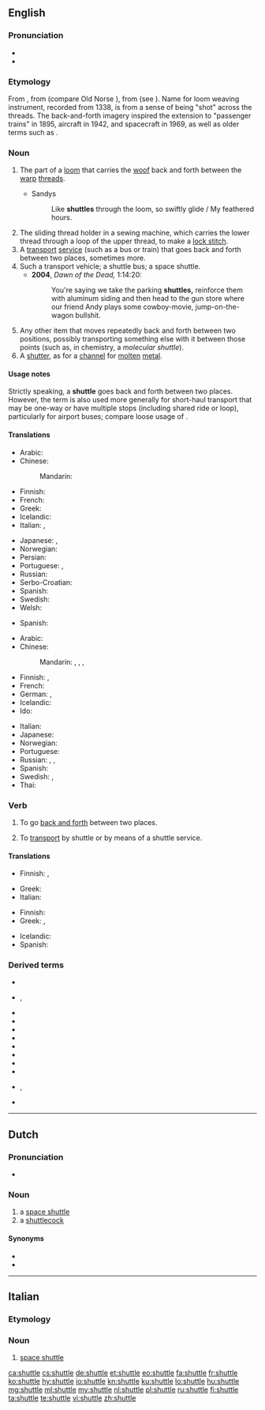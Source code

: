 ==English==
{{wikipedia|dab=Shuttle}}

===Pronunciation===
* {{rhymes|ʌtəl|lang=en}}
* {{audio|en-us-shuttle.ogg|Audio (US)|lang=en}}

===Etymology===
From {{etyl|ang|en}} {{term|scytel||dart, arrow|lang=ang}}, from {{etyl|gem-pro|en}} {{m|gem-pro|*skutilaz}} (compare Old Norse {{term|skutill||harpoon|lang=non}}), from {{m|gem-pro|*skut-||project}} (see {{term|shoot|lang=en}}). Name for loom weaving instrument, recorded from 1338, is from a sense of being "shot" across the threads. The back-and-forth imagery inspired the extension to "passenger trains" in 1895, aircraft in 1942, and spacecraft in 1969, as well as older terms such as {{term|shuttlecock|lang=en}}.

===Noun===
{{en-noun}}

# {{context|weaving|lang=en}} The part of a [[loom]] that carries the [[woof]] back and forth between the [[warp]] [[thread]]s.
#* Sandys
#*: Like '''shuttles''' through the loom, so swiftly glide / My feathered hours.
# The sliding thread holder in a sewing machine, which carries the lower thread through a loop of the upper thread, to make a [[lock stitch]].
# A [[transport]] [[service]] (such as a bus or train) that goes back and forth between two places, sometimes more.
# Such a transport vehicle; a shuttle bus; a space shuttle.
#*'''2004''', ''Dawn of the Dead,'' 1:14:20:
#*:You're saying we take the parking '''shuttles,''' reinforce them with aluminum siding and then head to the gun store where our friend Andy plays some cowboy-movie, jump-on-the-wagon bullshit. 
# Any other item that moves repeatedly back and forth between two positions, possibly transporting something else with it between those points (such as, in chemistry, a ''molecular shuttle'').
# A [[shutter]], as for a [[channel]] for [[molten]] [[metal]].

====Usage notes====
Strictly speaking, a '''shuttle''' goes back and forth between two places. However, the term is also used more generally for short-haul transport that may be one-way or have multiple stops (including shared ride or loop), particularly for airport buses; compare loose usage of {{m|en|limousine}}.

====Translations====
{{trans-top|part of a loom}}
* Arabic: {{t|ar|مَكُوك|m}}
* Chinese:
*: Mandarin: {{t+|cmn|梭子|tr=suōzi}}
* Finnish: {{t+|fi|sukkula}}
* French: {{t+|fr|navette|f}}
* Greek: {{t+|el|σαΐτα|f}}
* Icelandic: {{t|is|skytta|f}}
* Italian: {{t|it|rocchetto|m}}, {{t+|it|bobina|f}}
{{trans-mid}}
* Japanese: {{t+|ja|梭|tr=ひ, hi}}, {{t|ja|下糸入れ|tr=したいといれ, shita-ito-ire}}
* Norwegian: {{t|no|skyttel|m}}
* Persian: {{t+|fa|ماکو|tr=mâku|sc=fa-Arab}}
* Portuguese: {{t|pt|naveta|f}}, {{t|pt|lançadeira|f}}
* Russian: {{t+|ru|челно́к|m}}
* Serbo-Croatian: {{t|sh|чунак|m|tr=čunak|sc=Cyrl}}
* Spanish: {{t+|es|lanzadera|f}}
* Swedish: {{t+|sv|skyttel|c}}
* Welsh: {{t|cy|gwennol|f}}
{{trans-bottom}}

{{trans-top|the sliding thread holder in a sewing machine}}
* Spanish: {{t+|es|lanzadera|f}}
{{trans-mid}}
{{trans-bottom}}

{{trans-top|transport service}}
* Arabic: {{t|ar|مَكُوك|m}}
* Chinese:
*: Mandarin: {{qualifier|plane}} {{t|cmn|穿梭班機|sc=Hani}}, {{t|cmn|穿梭班机|tr=chuānsuō bānjī|sc=Hani}}, {{qualifier|bus}} {{t+|cmn|班車|sc=Hani}}, {{t|cmn|班车|tr=bānchē|sc=Hani}}
* Finnish: {{t+|fi|sukkula}}, {{t|fi|sukkulalinja}}
* French: {{t+|fr|navette|f}}
* German: {{t+|de|Pendelverkehr|m}}, {{qualifier|bus}} {{t|de|Shuttlebus|m}}
* Icelandic: {{t|is|skutla|f}}
* Ido: {{t+|io|naveto}}
{{trans-mid}}
* Italian: {{t+|it|navetta|f}}
* Japanese: {{t|ja|シャトル|tr=shatoru}}
* Norwegian: {{t|no|skytteltrafikk}}
* Portuguese: {{t+|pt|traslado|m}}
* Russian: {{t+|ru|челно́к|m}}, {{t|ru|челно́чный тра́нспорт|m}}, {{qualifier|space}} {{t+|ru|шаттл|m}}
* Spanish: {{t+|es|lanzadera|f}}
* Swedish: {{t+|sv|skyttelbuss|c}}, {{t+|sv|skytteltrafik|c}}
* Thai: {{t+|th|กระสวย|tr=kràswǎi}}
{{trans-bottom}}

===Verb===
{{en-verb|shuttl}}

# {{context|intransitive|lang=en}} To go [[back and forth]] between two places.
# {{context|transitive|lang=en}} To [[transport]] by shuttle or by means of a shuttle service.

====Translations====
{{trans-top|to go back and forth}}
* Finnish: {{t|fi|sukkuloida}}, {{t|fi|pendelöidä}}
{{trans-mid}}
* Greek: {{t+|el|πηγαινοέρχομαι}}
* Italian: {{t|it|fare la spola}}
{{trans-bottom}}
{{trans-top|to transport by shuttle}}
* Finnish: {{t|fi|sukkuloida}}
* Greek: {{t+|el|διαβιβάζω}}, {{t+|el|μεταφέρω}}
{{trans-mid}}
* Icelandic: {{t|is|skutla}}
* Spanish: {{t+|es|transportar}}
{{trans-bottom}}

===Derived terms===
{{rel-top|Derived terms}}
* {{l|en|shuttle box}}
* {{l|en|shuttle bus}}, {{l|en|shuttlebus}}
* {{l|en|shuttle diplomacy}}
* {{l|en|shuttle driver}}
* {{l|en|shuttle race}}
* {{l|en|shuttle vector}}
* {{l|en|shuttlecock}}
* {{l|en|shuttlecraft}}
* {{l|en|shuttleless}}
* {{l|en|shuttlewise}}
* {{l|en|Space Shuttle}}, {{l|en|space shuttle}}
* {{l|en|weavers' shuttle}}
{{rel-bottom}}

----

==Dutch==

===Pronunciation===
* {{audio|Nl-shuttle.ogg|Audio|lang=nl}}

===Noun===
{{nl-noun|m|-s|shuttletje}}

# a [[space shuttle]]
# a [[shuttlecock]]

====Synonyms====
{{checksense|lang=nl}}
* {{l|nl|pluimbal}}
* {{l|nl|vederbal}}

----

==Italian==

===Etymology===
{{etyl|en|it}}

===Noun===
{{head|it|noun|g=m|invariable}}

# [[space shuttle]]

[[ca:shuttle]]
[[cs:shuttle]]
[[de:shuttle]]
[[et:shuttle]]
[[eo:shuttle]]
[[fa:shuttle]]
[[fr:shuttle]]
[[ko:shuttle]]
[[hy:shuttle]]
[[io:shuttle]]
[[kn:shuttle]]
[[ku:shuttle]]
[[lo:shuttle]]
[[hu:shuttle]]
[[mg:shuttle]]
[[ml:shuttle]]
[[my:shuttle]]
[[nl:shuttle]]
[[pl:shuttle]]
[[ru:shuttle]]
[[fi:shuttle]]
[[ta:shuttle]]
[[te:shuttle]]
[[vi:shuttle]]
[[zh:shuttle]]